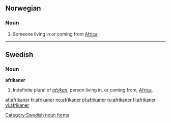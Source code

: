 {{see|Afrikaner}}

==Norwegian==
===Noun===
{{no-noun-m2}}
# Someone living in or coming from [[Africa]]

----

==Swedish==
===Noun===
'''afrikaner'''

#Indefinite plural of ''[[afrikan]]'', person living in, or coming from, [[Africa]].

[[Category:Swedish noun forms]]

[[af:afrikaner]]
[[fr:afrikaner]]
[[no:afrikaner]]
[[pl:afrikaner]]
[[ru:afrikaner]]
[[fi:afrikaner]]
[[vi:afrikaner]]